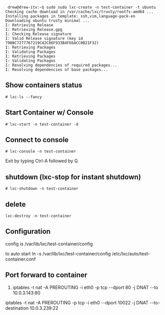 <pre> drew@drew-itx:~$ sudo sudo lxc-create -n test-container -t ubuntu
Checking cache download in /var/cache/lxc/trusty/rootfs-amd64 ...
Installing packages in template: ssh,vim,language-pack-en
Downloading ubuntu trusty minimal ...
I: Retrieving Release
I: Retrieving Release.gpg
I: Checking Release signature
I: Valid Release signature (key id 790BC7277767219C42C86F933B4FE6ACC0B21F32)
I: Retrieving Packages
I: Validating Packages
I: Retrieving Packages
I: Validating Packages
I: Resolving dependencies of required packages...
I: Resolving dependencies of base packages...</pre>

==Show containers status==
<pre># lxc-ls --fancy</pre>

==Start Container w/ Console==
<pre># lxc-start -n test-container -d</pre>

==Connect to console==
<pre># lxc-console -n test-container</pre>

Exit by typing Ctrl-A followed by Q

==shutdown (lxc-stop for instant shutdown)==
<pre># lxc-shutdown -n test-container</pre>

==delete==
<pre>lxc-destroy -n test-container</pre>

==Configuration==
config is /var/lib/lxc/test-container/config

to auto start
ln -s /var/lib/lxc/test-container/config /etc/lxc/auto/test-container.conf

==Port forward to container==
# iptables -t nat -A PREROUTING -i eth0 -p tcp --dport 80 -j DNAT --to 10.0.3.143:80
iptables -t nat -A PREROUTING -p tcp -i eth0 --dport 10022 -j DNAT --to-destination 10.0.3.239:22